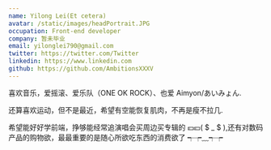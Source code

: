 ```yaml
---
name: Yilong Lei(Et cetera)
avatar: /static/images/headPortrait.JPG
occupation: Front-end developer
company: 暂未毕业
email: yilonglei790@gmail.com
twitter: https://twitter.com/Twitter
linkedin: https://www.linkedin.com
github: https://github.com/AmbitionsXXXV
---
```


喜欢音乐，爱摇滚、爱乐队（ONE OK ROCK）、也爱 Aimyon/あいみょん.

还算喜欢运动，但不是最近，希望有空能恢复肌肉，不再是瘦不拉几.

希望能好好学前端，挣够能经常追演唱会买周边买专辑的 💴💴( \$ \_ \$ ),还有对数码产品的购物欲，最最重要的是随心所欲吃东西的消费欲了 ┭┮﹏┭┮
